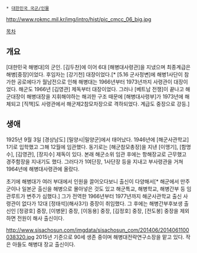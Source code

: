  * [[대한민국 국군/인물]]

http://www.rokmc.mil.kr/img/intro/hist/pic_cmcc_06_big.jpg

[[목차]]
== 개요 ==
[대한민국 해병대]의 군인. [김두찬]에 이어 6대 [해병대사령관]을 지냈으며 최종계급은 해병[중장]이었다. 후임자는 [강기천] 대장이었다.[* [5.16 군사정변]에 해병1사단이 참가한 공로에다가 월남전으로 인해 해병대는 1966년부터 1973년까지 사령관이 대장이었다. 해군도 1966년 [김영관] 제독부터 대장이었다. 그러나 [베트남 전쟁]이 끝나고 해군대장이 해병대장을 지휘해야하는 해괴한 구조 때문에 [해병대사령부]가 1973년에 해체되고 [직책]도 사령관에서 해군제2참모차장으로 격하되었다. 계급도 중장으로 강등.]

== 생애 ==
1925년 9월 3일 [경상남도] [밀양시|밀양군]에서 태어났다. 1946년에 [해군사관학교] 1기로 입학했고 그해 12월에 임관했다. 동기로는 [해군참모총장]을 지낸 [이맹기], [함명수], [김영관], [장지수] 제독이 있다. 본래 해군소위 임관 후에는 항해장교로 근무했고 경주함장을 지내기도 했다. 그러다가 1여단장, 1사단장 등을 지내고 부사령관을 거쳐 1964년에 해병대사령관에 올랐다.

초기에 해병대가 여러 부대에서 인원을 끌어오다보니 출신이 다양해서[* 해군에서 만주군이나 일본군 출신을 해병으로 몰아넣은 것도 있고 해군특교, 해병학교, 해병간부 등 임관루트가 변주가 심했다.] 그가 전역한 1966년부터 1977년까지 해군사관학교 출신 사령관이 없다가 12대 [정태석](해사3기) 중장이 취임했다. 그 후에는 해병간부후보생 출신인 [정광호] 중장, [이병문] 중장, [이동용] 중장, [김정호] 중장, [전도봉] 중장을 제외하면 전원이 해사 출신이다.

http://www.sisachosun.com/imgdata/sisachosun_com/201406/2014061100038320.jpg
2015년 기준으로 90세 생존 중이며 해병대전략연구소장을 맡고 있다. 작은 아들도 해병대 장교 출신이다.
